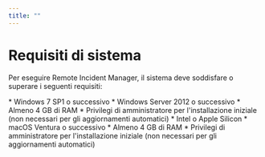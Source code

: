 ```yaml
---
title: ""
---
```



# Requisiti di sistema

Per eseguire Remote Incident Manager, il sistema deve soddisfare o superare i seguenti requisiti:

<Windows>
  * Windows 7 SP1 o successivo
  * Windows Server 2012 o successivo
  * Almeno 4 GB di RAM
  * Privilegi di amministratore per l'installazione iniziale (non necessari per gli aggiornamenti automatici)
</Windows>

<MacOS>
  * Intel o Apple Silicon
  * macOS Ventura o successivo
  * Almeno 4 GB di RAM
  * Privilegi di amministratore per l'installazione iniziale (non necessari per gli aggiornamenti automatici)
</MacOS>
